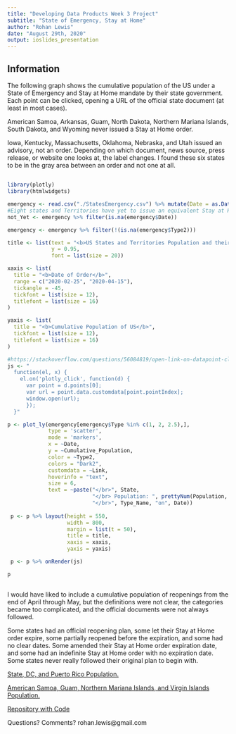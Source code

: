 ---
title: "Developing Data Products Week 3 Project"
subtitle: "State of Emergency, Stay at Home"
author: "Rohan Lewis"
date: "August 29th, 2020"
output: ioslides_presentation
---

## Information

The following graph shows the cumulative population of the US under a State of Emergency and Stay at Home mandate by their state government.  Each point can be clicked, opening a URL of the official state document (at least in most cases).

American Samoa, Arkansas, Guam, North Dakota, Northern Mariana Islands, South Dakota, and Wyoming never issued a Stay at Home order.

Iowa, Kentucky, Massachusetts, Oklahoma, Nebraska, and Utah issued an advisory, not an order.  Depending on which document, news source, press release, or website one looks at, the label changes.  I found these six states to be in the gray area between an order and not one at all.

##  

```{r setup, include = FALSE}

library(plotly)
library(htmlwidgets)

emergency <- read.csv("./StatesEmergency.csv") %>% mutate(Date = as.Date(Date))
#Eight states and Territories have yet to issue an equivalent Stay at Home order.
not_Yet <- emergency %>% filter(is.na(emergency$Date))

emergency <- emergency %>% filter(!(is.na(emergency$Type2)))

title <- list(text = "<b>US States and Territories Population and their COVID-19 Mandates</b>",
              y = 0.95,
              font = list(size = 20))

xaxis <- list(
  title = "<b>Date of Order</b>",
  range = c("2020-02-25", "2020-04-15"),
  tickangle = -45,
  tickfont = list(size = 12),
  titlefont = list(size = 16)
)

yaxis <- list(
  title = "<b>Cumulative Population of US</b>",
  tickfont = list(size = 12),
  titlefont = list(size = 16)
)

#https://stackoverflow.com/questions/56084819/open-link-on-datapoint-click-with-plotly-in-r-shiny
js <- "
  function(el, x) {
    el.on('plotly_click', function(d) {
      var point = d.points[0];
      var url = point.data.customdata[point.pointIndex];
      window.open(url);
      });
  }"

p <- plot_ly(emergency[emergency$Type %in% c(1, 2, 2.5),],
             type = 'scatter',
             mode = 'markers',
             x = ~Date,
             y = ~Cumulative_Population,
             color = ~Type2,
             colors = "Dark2",
             customdata = ~Link,
             hoverinfo = "text",
             size = 6,
             text = ~paste("</br>", State,
                           "</br> Population: ", prettyNum(Population, big.mark = ","),
                           "</br>", Type_Name, "on", Date))
  
 p <- p %>% layout(height = 550,
                   width = 800,
                   margin = list(t = 50),
                   title = title,
                   xaxis = xaxis,
                   yaxis = yaxis)

 p <- p %>% onRender(js)
```
```{r, echo = FALSE, warning = FALSE}
p
```

## 

I would have liked to include a cumulative population of reopenings from the end of April through May, but the definitions were not clear, the categories became too complicated, and the official documents were not always followed.

Some states had an official reopening plan, some let their Stay at Home order expire, some partially reopened before the expiration, and some had no clear dates.  Some amended their Stay at Home order expiration date, and some had an indefinite Stay at Home order with no expiration date. Some states never really followed their original plan to begin with.

[State, DC, and Puerto Rico Population.](https://www.census.gov/data/tables/time-series/demo/popest/2010s-state-total.html) 

[American Samoa, Guam, Northern Mariana Islands, and Virgin Islands Population.](https://www.worldometers.info/world-population/population-by-country/)

[Repository with Code](https://github.com/HumanRickshaw/Data_Science_Statistics_and_Machine_Learning_Specialization/blob/master/Developing_Data_Products_III.Rmd)

Questions? Comments?   rohan.lewis@gmail.com


